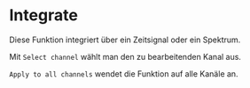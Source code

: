 # Integrate

Diese Funktion integriert über ein Zeitsignal oder ein Spektrum.

Mit ``Select channel`` wählt man den zu bearbeitenden Kanal aus.

``Apply to all channels`` wendet die Funktion auf alle Kanäle an.